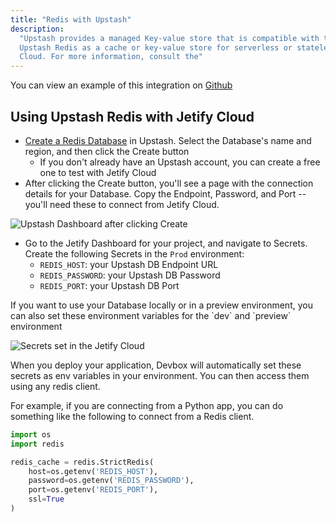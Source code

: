 ```yaml
---
title: "Redis with Upstash"
description:
  "Upstash provides a managed Key-value store that is compatible with the Redis API. You can use
  Upstash Redis as a cache or key-value store for serverless or stateless deployments like Jetify
  Cloud. For more information, consult the"
---
```


You can view an example of this integration on
[Github](https://github.com/jetify-com/jetify-deploy-integration/tree/main/devbox-json/upstash)

## Using Upstash Redis with Jetify Cloud[​](#using-upstash-redis-with-jetify-cloud "Direct link to Using Upstash Redis with Jetify Cloud")

- [Create a Redis Database](https://upstash.com/docs/redis/overall/getstarted) in Upstash. Select
  the Database's name and region, and then click the Create button
  - If you don't already have an Upstash account, you can create a free one to test with Jetify
    Cloud
- After clicking the Create button, you'll see a page with the connection details for your Database.
  Copy the Endpoint, Password, and Port -- you'll need these to connect from Jetify Cloud.

![Upstash Dashboard after clicking Create](/images/docs/cloud/deploys/integrations/upstash/docs/assets/images/upstash-1b2a0f7038b7b865caeff49d4fe1e750.png)

- Go to the Jetify Dashboard for your project, and navigate to Secrets. Create the following Secrets
  in the `Prod` environment:
  - `REDIS_HOST`: your Upstash DB Endpoint URL
  - `REDIS_PASSWORD`: your Upstash DB Password
  - `REDIS_PORT`: your Upstash DB Port

<Info>
  If you want to use your Database locally or in a preview environment, you can also set these
  environment variables for the `dev` and `preview` environment
</Info>

![Secrets set in the Jetify Cloud](/images/docs/cloud/deploys/integrations/upstash/docs/assets/images/upstash-secrets-8c63c8aa78f3246126a464ed4477dd7e.png)

When you deploy your application, Devbox will automatically set these secrets as env variables in
your environment. You can then access them using any redis client.

For example, if you are connecting from a Python app, you can do something like the following to
connect from a Redis client.

```python
import os
import redis

redis_cache = redis.StrictRedis(
    host=os.getenv('REDIS_HOST'),
    password=os.getenv('REDIS_PASSWORD'),
    port=os.getenv('REDIS_PORT'),
    ssl=True
)
```
